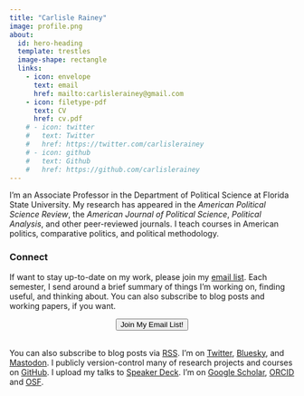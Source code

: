 ```yaml
---
title: "Carlisle Rainey"
image: profile.png
about:
  id: hero-heading
  template: trestles
  image-shape: rectangle
  links:
    - icon: envelope
      text: email
      href: mailto:carlislerainey@gmail.com
    - icon: filetype-pdf
      text: CV
      href: cv.pdf
    # - icon: twitter
    #   text: Twitter
    #   href: https://twitter.com/carlislerainey
    # - icon: github
    #   text: Github
    #   href: https://github.com/carlislerainey
---
```


::: {#hero-heading}

I'm an Associate Professor in the Department of Political Science at Florida State University. My research has appeared in the *American Political Science Review*, the *American Journal of Political Science*, *Political Analysis*, and other peer-reviewed journals. I teach courses in American politics, comparative politics, and political methodology.

### Connect 

If want to stay up-to-date on my work, please join my [email list](email-list/). Each semester, I send around a brief summary of things I'm working on, finding useful, and thinking about. You can also subscribe to blog posts and working papers, if you want.

```{=html}
<div style="display: flex; justify-content: center;">
  <a href="/email-list/">
    <button type="button" class="btn btn-success"> <i class="bi bi-rocket-takeoff-fill"></i></i> Join My Email List!</button>
  </a>
</div>
<br>
```
You can also subscribe to blog posts via <a href="/blog/index.xml">RSS</a>. I'm on [Twitter](https://twitter.com/carlislerainey), [Bluesky](https://bsky.app/profile/carlislerainey.bsky.social), and [Mastodon](https://sciences.social/@CarlisleRainey). I publicly version-control many of research projects and courses on [GitHub](https://github.com/carlislerainey). I upload my talks to [Speaker Deck](https://speakerdeck.com/carlislerainey). I'm on [Google Scholar](https://scholar.google.com/citations?user=otXLf3wAAAAJ&hl=en), [ORCID](https://orcid.org/0000-0002-8728-4696) and [OSF](https://osf.io/ewbyc/).

:::